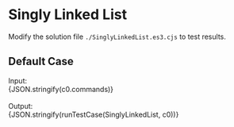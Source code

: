 


<Meta title="Data Structure/Linked List/Singly Linked List/Solution/Javascript" />

# Singly Linked List

Modify the solution file `./SinglyLinkedList.es3.cjs` to test results.

## Default Case

<Canvas withSource="open">
  <Story name="Case 0" parameters={{ docs: { source: { code } } }}>
    <div>
      <div>Input: </div>
      <div>{JSON.stringify(c0.commands)}</div>
    </div>
    <br />
    <div>
      <div>Output: </div>
      <div>{JSON.stringify(runTestCase(SinglyLinkedList, c0))}</div>
    </div>
  </Story>
</Canvas>
